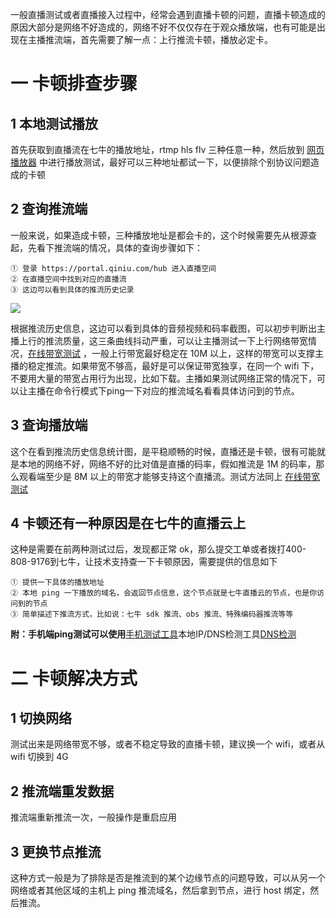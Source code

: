 一般直播测试或者直播接入过程中，经常会遇到直播卡顿的问题，直播卡顿造成的原因大部分是网络不好造成的，网络不好不仅仅存在于观众播放端，也有可能是出现在主播推流端，首先需要了解一点：上行推流卡顿，播放必定卡。
<br/>
# 一 卡顿排查步骤

## 1 本地测试播放
首先获取到直播流在七牛的播放地址，rtmp hls flv 三种任意一种，然后放到 [网页播放器](http://www.cutv.com/demo/live_test.swf) 中进行播放测试，最好可以三种地址都试一下，以便排除个别协议问题造成的卡顿  

## 2 查询推流端
一般来说，如果造成卡顿，三种播放地址是都会卡的，这个时候需要先从根源查起，先看下推流端的情况，具体的查询步骤如下：

```
① 登录 https://portal.qiniu.com/hub 进入直播空间  
② 在直播空间中找到对应的直播流  
③ 这边可以看到具体的推流历史记录  
```

![](https://inbox2.bz1.me/tron-title-history.png?imageView/2/h/400 )  

根据推流历史信息，这边可以看到具体的音频视频和码率截图，可以初步判断出主播上行的推流质量，这三条曲线抖动严重，可以让主播测试一下上行网络带宽情况，[在线带宽测试](http://www.speedtest.net/) ，一般上行带宽最好稳定在 10M 以上，这样的带宽可以支撑主播的稳定推流。如果带宽不够高，最好是可以保证带宽独享，在同一个 wifi 下，不要用大量的带宽占用行为出现，比如下载。主播如果测试网络正常的情况下，可以让主播在命令行模式下ping一下对应的推流域名看看具体访问到的节点。 

## 3 查询播放端
这个在看到推流历史信息统计图，是平稳顺畅的时候，直播还是卡顿，很有可能就是本地的网络不好，网络不好的比对值是直播的码率，假如推流是 1M 的码率，那么观看端至少是 8M 以上的带宽才能够支持这个直播流。测试方法同上 [在线带宽测试](http://www.speedtest.net/)  

## 4 卡顿还有一种原因是在七牛的直播云上
这种是需要在前两种测试过后，发现都正常 ok，那么提交工单或者拨打400-808-9176到七牛，让技术支持查一下卡顿原因，需要提供的信息如下

```
① 提供一下具体的播放地址  
② 本地 ping 一下播放的域名，会返回节点信息，这个节点就是七牛直播云的节点，也是你访问到的节点  
③ 简单描述下推流方式，比如说：七牛 sdk 推流、obs 推流、特殊编码器推流等等  
```

**附：手机端ping测试可以使用**[手机测试工具](https://developer.qiniu.com/fusion/kb/mobile-terminal-network-test-tool-android-ios)本地IP/DNS检测工具[DNS检测](http://tools.cloudxns.net/index.php/Index/Diag)

# 二 卡顿解决方式

## 1 切换网络
测试出来是网络带宽不够，或者不稳定导致的直播卡顿，建议换一个 wifi，或者从 wifi 切换到 4G  

## 2 推流端重发数据
推流端重新推流一次，一般操作是重启应用

## 3 更换节点推流
这种方式一般是为了排除是否是推流到的某个边缘节点的问题导致，可以从另一个网络或者其他区域的主机上 ping 推流域名，然后拿到节点，进行 host 绑定，然后推流。